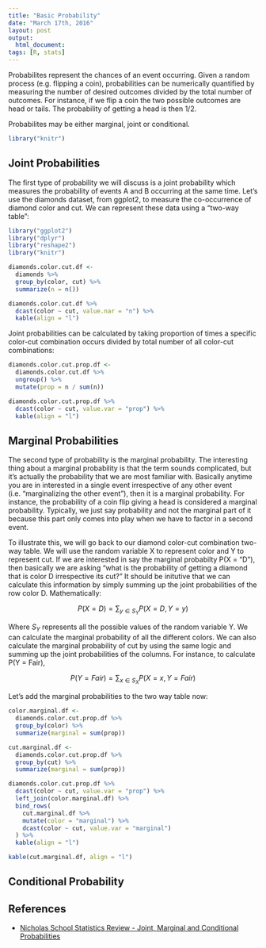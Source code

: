 ```yaml
---
title: "Basic Probability"
date: "March 17th, 2016"
layout: post
output: 
  html_document:
tags: [R, stats]
---
```


Probabilites represent the chances of an event occurring. Given a random process (e.g. flipping a coin), probabilities can be numerically quantified by measuring the number of desired outcomes divided by the total number of outcomes. For instance, if we flip a coin the two possible outcomes are head or tails. The probability of getting a head is then 1/2. 

Probabilites may be either marginal, joint or conditional.

```r
library("knitr")
```

## Joint Probabilities

The first type of probability we will discuss is a joint probability which measures the probability of events A and B occurring at the same time. Let's use the diamonds dataset, from ggplot2, to measure the co-occurrence of diamond color and cut. We can represent these data using a "two-way table":

```r
library("ggplot2")
library("dplyr")
library("reshape2")
library("knitr")

diamonds.color.cut.df <- 
  diamonds %>%
  group_by(color, cut) %>%
  summarize(n = n())

diamonds.color.cut.df %>%
  dcast(color ~ cut, value.nar = "n") %>%
  kable(align = "l")
```

Joint probabilities can be calculated by taking proportion of times a specific color-cut combination occurs divided by total number of all color-cut combinations:

```r
diamonds.color.cut.prop.df <- 
  diamonds.color.cut.df %>%
  ungroup() %>%
  mutate(prop = n / sum(n))

diamonds.color.cut.prop.df %>%
  dcast(color ~ cut, value.var = "prop") %>%
  kable(align = "l")
```

## Marginal Probabilities

The second type of probability is the marginal probability. The interesting thing about a marginal probability is that the term sounds complicated, but it's actually the probability that we are most familiar with. Basically anytime you are in interested in a single event irrespective of any other event (i.e. "marginalizing the other event"), then it is a marginal probability. For instance, the probability of a coin flip giving a head is considered a marginal probability. Typically, we just say probability and not the marginal part of it because this part only comes into play when we have to factor in a second event. 

To illustrate this, we will go back to our diamond color-cut combination two-way table. We will use the random variable X to represent color and Y to represent cut. If we are interested in say the marginal probabilty P(X = "D"), then basically we are asking "what is the probability of getting a diamond that is color D irrespective its cut?" It should be initutive that we can calculate this information by simply summing up the joint probabilities of the row color D. Mathematically:

<div>
$$P(X = D) = \sum_{y \in S_{Y}}P(X = D, Y = y)$$
<div>

Where <span class="inlinecode">$S_{Y}$</span> represents all the possible values of the random variable Y. We can calculate the marginal probability of all the different colors. We can also calculate the marginal probability of cut by using the same logic and summing up the joint probabilities of the columns. For instance, to calculate <span class="inlinecode">P(Y = Fair)</span>,

<div>
$$P(Y = Fair) = \sum_{x \in S_{X}}P(X = x, Y = Fair)$$
<div>

Let's add the marginal probabilities to the two way table now:

```r
color.marginal.df <- 
  diamonds.color.cut.prop.df %>%
  group_by(color) %>%
  summarize(marginal = sum(prop))

cut.marginal.df <- 
  diamonds.color.cut.prop.df %>%
  group_by(cut) %>%
  summarize(marginal = sum(prop))

diamonds.color.cut.prop.df %>%
  dcast(color ~ cut, value.var = "prop") %>%
  left_join(color.marginal.df) %>%
  bind_rows(
    cut.marginal.df %>%
    mutate(color = "marginal") %>%
    dcast(color ~ cut, value.var = "marginal")
  ) %>%
  kable(align = "l")
```

```r

kable(cut.marginal.df, align = "l")
```

## Conditional Probability



## References

* [Nicholas School Statistics Review - Joint, Marginal and Conditional Probabilities](http://sites.nicholas.duke.edu/statsreview/probability/jmc/)

